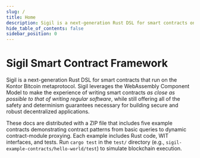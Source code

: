 ```yaml
---
slug: /
title: Home
description: Sigil is a next-generation Rust DSL for smart contracts on the Kontor Bitcoin metaprotocol 
hide_table_of_contents: false
sidebar_position: 0
---
```


# Sigil Smart Contract Framework

Sigil is a next-generation Rust DSL for smart contracts that run on the Kontor Bitcoin metaprotocol. Sigil leverages the WebAssembly Component Model to make the experience of writing smart contracts _as close as possible to that of writing regular software_, while still offering all of the safety and determinism guarantees necessary for building secure and robust decentralized applications.

These docs are distributed with a ZIP file that includes five example contracts demonstrating contract patterns from basic queries to dynamic contract-module proxying. Each example includes Rust code, WIT interfaces, and tests. Run `cargo test` in the `test/` directory (e.g., `sigil-example-contracts/hello-world/test`) to simulate blockchain execution.